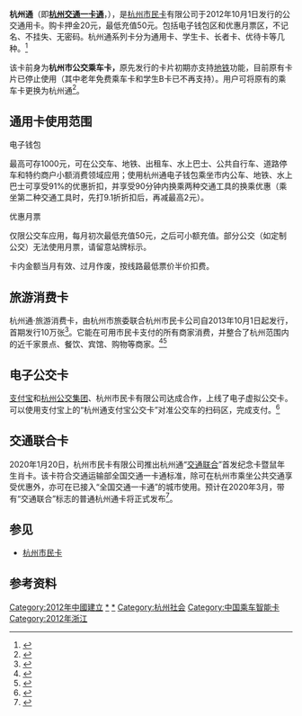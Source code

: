 '''杭州通'''（即'''[[杭州交通|杭州交通]][[一卡通|一卡通]]'''，{{lang-en|Hangzhou Multifunction Card}}），是[[杭州市民卡|杭州市民卡]]有限公司于2012年10月1日发行的公交通用卡。购卡押金20元，最低充值50元。包括电子钱包区和优惠月票区，不记名、不挂失、无密码。杭州通系列卡分为通用卡、学生卡、长者卡、优待卡等几种。<ref >{{cite web |url=http://zj.qq.com/a/20120925/000019.htm |language= |title=“杭州通”国庆首发 240个服务点带钱就可办 |publisher=钱江晚报 |date=2012年9月25日 |accessdate= |archive-date=2019年6月16日 |archive-url=https://web.archive.org/web/20190616151416/https://zj.qq.com/a/20120925/000019.htm |dead-url=no }}</ref>

该卡前身为'''杭州市公交乘车卡，'''原先发行的卡片初期亦支持[[杭州地铁|地铁]]功能，目前原有卡片已停止使用（其中老年免费乘车卡和学生B卡已不再支持）。用户可将原有的乘车卡更换为杭州通<ref >{{cite web|url=http://hznews.hangzhou.com.cn/chengshi/content/2018-11/08/content_7094784_0.htm|language=|title=杭州这7类交通卡将不能坐地铁了！就近、免费换卡攻略收好！|publisher=杭州网|date=2018-11-08|accessdate=|archive-date=2018-11-19|archive-url=https://web.archive.org/web/20181119010725/http://hznews.hangzhou.com.cn/chengshi/content/2018-11/08/content_7094784_0.htm|dead-url=no}}</ref>。

== 通用卡使用范围 ==
;电子钱包
最高可存1000元，可在公交车、地铁、出租车、水上巴士、公共自行车、道路停车和特约商户小额消费领域应用；使用杭州通电子钱包乘坐市内公车、地铁、水上巴士可享受91%的优惠折扣，并享受90分钟内换乘两种交通工具的换乘优惠（乘坐第二种交通工具时，先打9.1折折扣后，再减最高2元）。

;优惠月票
仅限公交车应用，每月初次最低充值50元，之后可小额充值。部分公交（如定制公交）无法使用月票，请留意站牌标示。

卡内金额当月有效、过月作废，按线路最低票价半价扣费。

== 旅游消费卡 ==
杭州通·旅游消费卡，由杭州市旅委联合杭州市民卡公司自2013年10月1日起发行，首期发行10万张<ref>{{cite web |url=http://www.zj.xinhuanet.com/photo/2013-10/02/c_117583971.htm |language= |title=杭州通·旅游消费卡首发 |publisher=新华网浙江频道 |date=2013-10-02 |accessdate= |deadurl=yes |archiveurl=https://web.archive.org/web/20131007125407/http://www.zj.xinhuanet.com/photo/2013-10/02/c_117583971.htm |archivedate=2013-10-07 }}</ref>。它能在可用市民卡支付的所有商家消费，并整合了杭州范围内的近千家景点、餐饮、宾馆、购物等商家。<ref >{{cite web |url=http://news.163.com/13/1117/05/9DS0NE3300014AEE.html |language= |title=一卡在手游遍杭州 杭州通·旅游消费卡在沪开售 |publisher=东方网 |date=2013-11-17 |accessdate= |archive-url=https://web.archive.org/web/20141211152011/http://news.163.com/13/1117/05/9DS0NE3300014AEE.html |archive-date=2014-12-11 |dead-url=yes }}</ref><ref>{{cite web| url=http://www.hangzhou.gov.cn/main/zwdt/bzbd/szcf/T469167.shtml| language=| title=杭州通·旅游消费卡“充值送”进入倒计时| publisher=杭州日报| date=2013-12-23| accessdate=| deadurl=yes| archiveurl=https://web.archive.org/web/20141209225023/http://www.hangzhou.gov.cn/main/zwdt/bzbd/szcf/T469167.shtml| archivedate=2014-12-09}}</ref>

==电子公交卡==
[[支付宝|支付宝]]和[[杭州公交集团|杭州公交集团]]、杭州市民卡有限公司达成合作，上线了电子虚拟公交卡。可以使用支付宝上的“杭州通支付宝公交卡”对准公交车的扫码区，完成支付。<ref>{{cite news|title=杭州公交6月全面开启无现金模式 可用支付宝乘车-中新网|url=http://www.chinanews.com/sh/2017/05-24/8232537.shtml|accessdate=2017-07-26|work=www.chinanews.com|agency=中新网|archive-date=2019-06-06|archive-url=https://web.archive.org/web/20190606093630/http://www.chinanews.com/sh/2017/05-24/8232537.shtml|dead-url=no}}</ref>

==交通联合卡==
2020年1月20日，杭州市民卡有限公司推出杭州通“[[交通联合|交通联合]]”首发纪念卡暨鼠年生肖卡。该卡符合交通运输部全国交通一卡通标准，除可在杭州市乘坐公共交通享受优惠外，亦可在已接入“全国交通一卡通”的城市使用。预计在2020年3月，带有“交通联合”标志的普通杭州通卡将正式发布<ref>{{cite news |title=杭州正式接入全国交通一卡通互联互通！1月20日首发杭州通“交通联合”纪念卡！ |url=https://hznews.hangzhou.com.cn/chengshi/content/2020-01/15/content_7661415.htm |accessdate=2020-01-15 |author=记者 黄煜轩 通讯员 叶蕾 范杨 |publisher=都市快报 |date=2020-01-15 |archive-date=2020-01-16 |archive-url=https://web.archive.org/web/20200116063636/https://hznews.hangzhou.com.cn/chengshi/content/2020-01/15/content_7661415.htm |dead-url=no }}</ref>。

== 参见 ==
*[[杭州市民卡|杭州市民卡]]

== 参考资料 ==
{{reflist}}

{{中国内地及港澳电子票证}}

{{DEFAULTSORT:H杭}}
[[Category:2012年中國建立|Category:2012年中國建立]]
[[Category:杭州交通|*]]
[[Category:杭州旅游|*]]
[[Category:杭州社会|Category:杭州社会]]
[[Category:中国乘车智能卡|Category:中国乘车智能卡]]
[[Category:2012年浙江|Category:2012年浙江]]